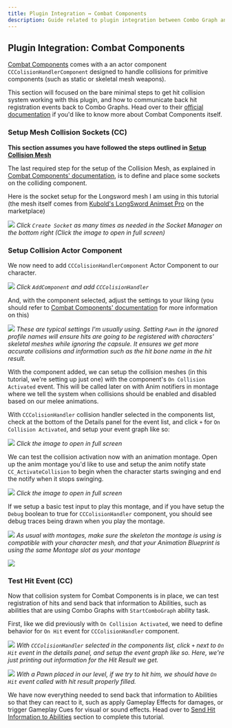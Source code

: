 ```yaml
---
title: Plugin Integration ↔ Combat Components
description: Guide related to plugin integration between Combo Graph and Combat Components plugin
---
```



## Plugin Integration: Combat Components

[Combat Components](https://www.unrealengine.com/marketplace/en-US/product/combat-components) comes with a an actor component `CCColisionHandlerComponent` designed to handle collisions for primitive components (such as static or skeletal mesh weapons).

This section will focused on the bare minimal steps to get hit collision system working with this plugin, and how to communicate back hit registration events back to Combo Graphs. Head over to their [official documentation](https://ue4dcs.com/combatcomponents/collisionhandler/overview) if you'd like to know more about Combat Components itself.

### Setup Mesh Collision Sockets (CC)

**This section assumes you have followed the steps outlined in [Setup Collision Mesh](/collision#setup-collision-mesh)**

The last required step for the setup of the Collision Mesh, as explained in [Combat Components' documentation](https://ue4dcs.com/combatcomponents/collisionhandler/overview), is to define and place some sockets on the colliding component.

Here is the socket setup for the Longsword mesh I am using in this tutorial (the mesh itself comes from [Kubold's LongSword Animset Pro](https://www.unrealengine.com/marketplace/en-US/product/longsword-animset-pro) on the marketplace)

![](cc_add_component_05.png)
*Click `Create Socket` as many times as needed in the Socket Manager on the bottom right (Click the image to open in full screen)*

### Setup Collision Actor Component

We now need to add `CCColisionHandlerComponent` Actor Component to our character.

![](cc_add_component_06.png)
*Click `AddComponent` and add `CCColisionHandler`*

And, with the component selected, adjust the settings to your liking (you should refer to [Combat Components' documentation](https://ue4dcs.com/combatcomponents/collisionhandler/overview) for more information on this)

![](cc_collision_settings.png)
*These are typical settings I'm usually using. Setting `Pawn` in the ignored profile names will ensure hits are going to be registered with characters' skeletal meshes while ignoring the capsule. It ensures we get more accurate collisions and information such as the hit bone name in the hit result.*

With the component added, we can setup the collision meshes (in this tutorial, we're setting up just one) with the component's `On Collision Activated` event. This will be called later on with Anim notifiers in montage where we tell the system when collisions should be enabled and disabled based on our melee animations.

With `CCColisionHandler` collision handler selected in the components list, check at the bottom of the Details panel for the event list, and click `+` for `On Collision Activated`, and setup your event graph like so:

![](cc_setup_collision_mesh_event_graph.png)
*Click the image to open in full screen*

We can test the collision activation now with an animation montage. Open up the anim montage you'd like to use and setup the anim notify state `CC_ActivateCollision` to begin when the character starts swinging and end the notify when it stops swinging.

![](cc_anim_notify.png)
*Click the image to open in full screen*

If we setup a basic test input to play this montage, and if you have setup the `Debug` boolean to true for `CCColisionHandler` component, you should see debug traces being drawn when you play the montage.

![](cc_test_input.png)
*As usual with montages, make sure the skeleton the montage is using is compatible with your character mesh, and that your Animation Blueprint is using the same Montage slot as your montage*

[![](cc_debug.gif)](cc_debug.gif)

### Test Hit Event (CC)

Now that collision system for Combat Components is in place, we can test registration of hits and send back that information to Abilities, such as abilities that are using Combo Graphs with `StartComboGraph` ability task.

First, like we did previously with `On Collision Activated`, we need to define behavior for `On Hit` event for `CCColisionHandler` component. 

![](cc_on_hit_test.png)
*With `CCColisionHandler` selected in the components list, click `+` next to `On Hit` event in the details panel, and setup the event graph like so. Here, we're just printing out information for the Hit Result we get.*

![](cc_on_hit_test_02.png)
*With a Pawn placed in our level, if we try to hit him, we should have `On Hit` event called with hit result properly filled.*

We have now everything needed to send back that information to Abilities so that they can react to it, such as apply Gameplay Effects for damages, or trigger Gameplay Cues for visual or sound effects. Head over to [Send Hit Information to Abilities](/collision#send-hit-information-to-abilities) section to complete this tutorial.